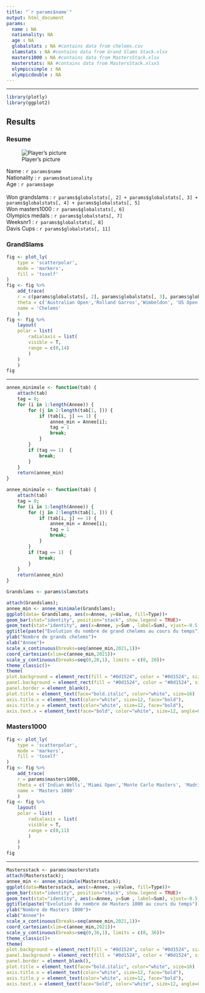 ```yaml
---
title: "`r params$name`"
output: html_document
params:
  name : NA
  nationality: NA
  age : NA
  globalstats : NA #contains data from chelems.csv
  slamstats : NA #contains data from Grand Slams Stack.xlsx
  masters1000 : NA #contains data from MastersStack.xlsx
  masterstats: NA #contains data from MastersStack.xlsxS
  olympicsimple : NA 
  olympicdouble : NA
---
```

***
```r
library(plotly)
library(ggplot2)
```

## Results {.tabset}

### Resume

![Player's picture](`r paste0(tolower(sub(" ", "_", params$name)), ".png") `)

Name : `r params$name`<br>
Nationality : `r params$nationality`<br>
Age : `r params$age`<br><br>
Won grandslams : ``r params$globalstats[, 2] + params$globalstats[, 3] + params$globalstats[, 4] + params$globalstats[, 5]``<br>
Won masters1000 : ``r params$globalstats[, 6]``<br>
Olympics medals : ``r params$globalstats[, 7]``<br>
Weeksnr1 : ``r params$globalstats[, 8]``<br>
Davis Cups : ``r params$globalstats[, 11]``<br>

### GrandSlams

```r
fig <- plot_ly(
    type = 'scatterpolar',
    mode = 'markers',
    fill = 'toself'
)
fig <- fig %>%
    add_trace(
    r = c(params$globalstats[, 2], params$globalstats[, 3], params$globalstats[, 4], params$globalstats[, 5]),
    theta = c('Australian Open','Rolland Garros','Wimbeldon', 'US Open'),
    name = 'Chelems'
    )
fig <- fig %>%
    layout(
    polar = list(
        radialaxis = list(
        visible = T,
        range = c(0,14)
        )
    )
    )
fig
```
***
```r
annee_minimale <- function(tab) {
    attach(tab)
    tag = 0;
    for (i in 1:length(Annee)) {
        for (j in 2:length(tab[1, ])) {
            if (tab[i, j] == 1) {
                annee_min = Annee[i];
                tag = 1
                break;
            }
        }
        if (tag == 1)  {
            break;
        }
    }
    return(annee_min)
}

annee_minimale <- function(tab) {
    attach(tab)
    tag = 0;
    for (i in 1:length(Annee)) {
        for (j in 2:length(tab[1, ])) {
            if (tab[i, j] == 1) {
                annee_min = Annee[i];
                tag = 1
                break;
            }
        }
        if (tag == 1)  {
            break;
        }
    }
    return(annee_min)
}

Grandslams <- params$slamstats

attach(Grandslams);
annee_min <- annee_minimale(Grandslams);
ggplot(data= Grandslams, aes(x=Annee, y=Value, fill=Type))+
geom_bar(stat="identity", position="stack", show.legend = TRUE)+
geom_text(stat="identity", aes(x=Annee, y=Sum , label=Sum), vjust=-0.5, size=4, face="bold", color="white" )+
ggtitle(paste("Evolution du nombre de grand chelems au cours du temps"))+
ylab("Nombre de grands chelems")+
xlab("Annee")+
scale_x_continuous(breaks=seq(annee_min,2021,1))+
coord_cartesian(xlim=c(annee_min,2021))+
scale_y_continuous(breaks=seq(0,20,1), limits = c(0, 20))+
theme_classic()+
theme(
plot.background = element_rect(fill = "#0d1524", color = "#0d1524", size = 0),
panel.background = element_rect(fill = "#0d1524", color = "#0d1524", size = 0),
panel.border = element_blank(),
plot.title = element_text(face="bold.italic", color="white", size=16)  , #family=... pour changer le font
axis.title.x = element_text(color="white", size=12, face="bold"),
axis.title.y = element_text(color="white", size=12, face="bold"),
axis.text.x = element_text(face="bold", color="white", size=12, angle=0))
```

### Masters1000

```r
fig <- plot_ly(
    type = 'scatterpolar',
    mode = 'markers',
    fill = 'toself'
)
fig <- fig %>%
    add_trace(
    r = params$masters1000,
    theta = c('Indian Wells','Miami Open','Monte Carlo Masters', 'Madrid Open', 'Rome Open', 'Canadian Open', 'Cincinnati Masters', 'Shanghai Masters', 'Paris Masters' ),
    name = 'Masters 1000'
    )
fig <- fig %>%
    layout(
    polar = list(
        radialaxis = list(
        visible = T,
        range = c(0,11)
        )
    )
    )
fig
```
***
```r
Mastersstack <- params$masterstats
attach(Mastersstack); 
annee_min <- annee_minimale(Mastersstack);
ggplot(data=Mastersstack, aes(x=Annee, y=Value, fill=Type))+
geom_bar(stat="identity", position="stack", show.legend = TRUE)+
geom_text(stat="identity", aes(x=Annee, y=Sum , label=Sum), vjust=-0.5, size=4, face="bold", color="white")+
ggtitle(paste("Evolution du nombre de Masters 1000 au cours du temps"))+
ylab("Nombre de Masters 1000")+
xlab("Annee")+
scale_x_continuous(breaks=seq(annee_min,2021,1))+
coord_cartesian(xlim=c(annee_min,2021))+
scale_y_continuous(breaks=seq(0,36,1), limits = c(0, 36))+
theme_classic()+
theme(
plot.background = element_rect(fill = "#0d1524", color = "#0d1524", size = 0),
panel.background = element_rect(fill = "#0d1524", color = "#0d1524", size = 0),
panel.border = element_blank(),
plot.title = element_text(face="bold.italic", color="white", size=16)  , #family=... pour changer le font
axis.title.x = element_text(color="white", size=12, face="bold"),
axis.title.y = element_text(color="white", size=12, face="bold"),
axis.text.x = element_text(face="bold", color="white", size=12, angle=0))
```